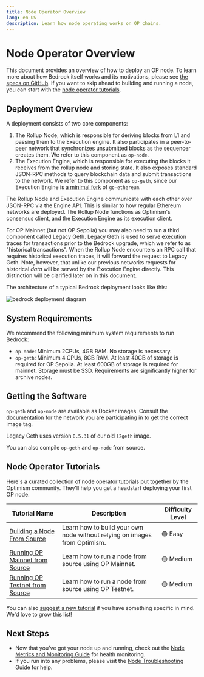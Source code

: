 ```yaml
---
title: Node Operator Overview
lang: en-US
description: Learn how node operating works on OP chains.
---
```


# Node Operator Overview

This document provides an overview of how to deploy an OP node. To learn more about how Bedrock itself works and its motivations, please see [the specs on GitHub](https://github.com/ethereum-optimism/optimism/tree/65ec61dde94ffa93342728d324fecf474d228e1f/specs). If you want to skip ahead to building and running a node, you can start with the [node operator tutorials](#node-operator-tutorials).

## Deployment Overview

A deployment consists of two core components:

1.  The Rollup Node, which is responsible for deriving blocks from L1 and passing them to the Execution engine. It also participates in a peer-to-peer network that synchronizes unsubmitted blocks as the sequencer creates them. We refer to this component as `op-node`.
2.  The Execution Engine, which is responsible for executing the blocks it receives from the rollup node and storing state. It also exposes standard JSON-RPC methods to query blockchain data and submit transactions to the network. We refer to this component as `op-geth`, since our Execution Engine is [a minimal fork](https://op-geth.optimism.io/) of `go-ethereum`.

The Rollup Node and Execution Engine communicate with each other over JSON-RPC via the Engine API. This is similar to how regular Ethereum networks are deployed. The Rollup Node functions as Optimism's consensus client, and the Execution Engine as its execution client.

For OP Mainnet (but not OP Sepolia) you may also need to run a third component called Legacy Geth. Legacy Geth is used to serve execution traces for transactions prior to the Bedrock upgrade, which we refer to as "historical transactions". When the Rollup Node encounters an RPC call that requires historical execution traces, it will forward the request to Legacy Geth. Note, however, that unlike our previous networks requests for historical *data* will be served by the Execution Engine directly. This distinction will be clarified later on in this document.

The architecture of a typical Bedrock deployment looks like this:

![bedrock deployment diagram](/img/guides/node-operators/bedrock-deployment.png)

## System Requirements

We recommend the following minimum system requirements to run Bedrock:

*   `op-node`: Minimum 2CPUs, 4GB RAM. No storage is necessary.
*   `op-geth`: Minimum 4 CPUs, 8GB RAM. At least 40GB of storage is required for OP Sepolia. At least 600GB of storage is required for mainnet. Storage must be SSD. Requirements are significantly higher for archive nodes.

## Getting the Software

`op-geth` and `op-node` are available as Docker images. Consult the [documentation](/chain/networks) for the network you are participating in to get the correct image tag.

Legacy Geth uses version `0.5.31` of our old `l2geth` image.

You can also compile `op-geth` and `op-node` from source.

## Node Operator Tutorials

Here's a curated collection of node operator tutorials put together by the Optimism community.
They'll help you get a headstart deploying your first OP node.

| Tutorial Name                                             | Description                                                               | Difficulty Level |
| --------------------------------------------------------- | ------------------------------------------------------------------------- | ---------------- |
| [Building a Node From Source](tutorials/node-from-source) | Learn how to build your own node without relying on images from Optimism. | 🟢 Easy          |
| [Running OP Mainnet from Source](tutorials/mainnet)       | Learn how to run a node from source using OP Mainnet.                     | 🟡 Medium        |
| [Running OP Testnet from Source](tutorials/testnet)       | Learn how to run a node from source using OP Testnet.                     | 🟡 Medium        |

You can also [suggest a new tutorial](https://github.com/ethereum-optimism/docs/issues/new?assignees=\&labels=tutorial%2Cdocumentation%2Ccommunity-request\&projects=\&template=suggest_tutorial.yaml\&title=%5BTUTORIAL%5D+Add+PR+title) if you have something specific in mind. We'd love to grow this list!

## Next Steps

*   Now that you've got your node up and running, check out the [Node Metrics and Monitoring Guide](metrics) for health monitoring.
*   If you run into any problems, please visit the [Node Troubleshooting Guide](node-troubleshooting) for help.
